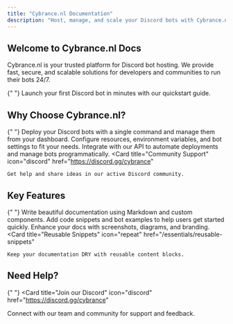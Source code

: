 ```yaml
---
title: "Cybrance.nl Documentation"
description: "Host, manage, and scale your Discord bots with Cybrance.nl"
---
```


## Welcome to Cybrance.nl Docs

Cybrance.nl is your trusted platform for Discord bot hosting. We provide fast, secure, and scalable solutions for developers and communities to run their bots 24/7.

{" "}
<Card title="Get Started" icon="rocket" href="/quickstart" horizontal>
  Launch your first Discord bot in minutes with our quickstart guide.
</Card>

## Why Choose Cybrance.nl?

{" "}
<Columns cols={2}>
  <Card title="Easy Deployment" icon="cloud-arrow-up" href="/development">
    Deploy your Discord bots with a single command and manage them from your
    dashboard.
  </Card>
  <Card title="Customizable Hosting" icon="palette" href="/essentials/settings">
    Configure resources, environment variables, and bot settings to fit your
    needs.
  </Card>
  <Card title="Powerful API" icon="code" href="/api-reference/introduction">
    Integrate with our API to automate deployments and manage bots
    programmatically.
  </Card>
  <Card
    title="Community Support"
    icon="discord"
    href="https://discord.gg/cybrance"
  >
    Get help and share ideas in our active Discord community.
  </Card>
</Columns>

## Key Features

{" "}
<Columns cols={2}>
  <Card title="Markdown Pages" icon="file-lines" href="/essentials/markdown">
    Write beautiful documentation using Markdown and custom components.
  </Card>
  <Card title="Code Examples" icon="square-code" href="/essentials/code">
    Add code snippets and bot examples to help users get started quickly.
  </Card>
  <Card title="Image Uploads" icon="image" href="/essentials/images">
    Enhance your docs with screenshots, diagrams, and branding.
  </Card>
  <Card
    title="Reusable Snippets"
    icon="repeat"
    href="/essentials/reusable-snippets"
  >
    Keep your documentation DRY with reusable content blocks.
  </Card>
</Columns>

## Need Help?

{" "}
<Card
  title="Join our Discord"
  icon="discord"
  href="https://discord.gg/cybrance"
>
  Connect with our team and community for support and feedback.
</Card>